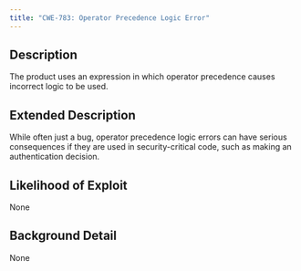 ```yaml
---
title: "CWE-783: Operator Precedence Logic Error"
---
```


## Description
The product uses an expression in which operator precedence causes incorrect logic to be used.

## Extended Description
While often just a bug, operator precedence logic errors can have serious consequences if they are used in security-critical code, such as making an authentication decision.

## Likelihood of Exploit
None

## Background Detail
None
        
